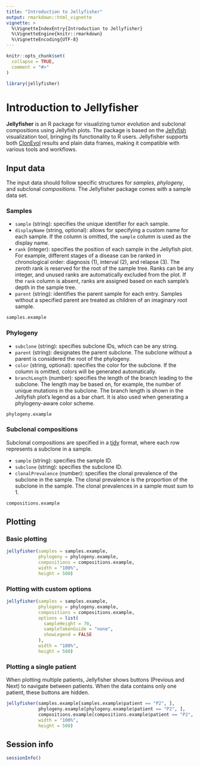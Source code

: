 ```yaml
---
title: "Introduction to Jellyfisher"
output: rmarkdown::html_vignette
vignette: >
  %\VignetteIndexEntry{Introduction to Jellyfisher}
  %\VignetteEngine{knitr::rmarkdown}
  %\VignetteEncoding{UTF-8}
---
```


```r
knitr::opts_chunk$set(
  collapse = TRUE,
  comment = "#>"
)
```

```r
library(jellyfisher)
```

# Introduction to Jellyfisher

**Jellyfisher** is an R package for visualizing tumor evolution and subclonal
compositions using Jellyfish plots. The package is based on the
[Jellyfish](https://github.com/HautaniemiLab/jellyfish) visualization tool,
bringing its functionality to R users. Jellyfisher supports both
[ClonEvol](https://github.com/hdng/clonevol) results and plain data frames,
making it compatible with various tools and workflows.

## Input data

The input data should follow specific structures for _samples_, _phylogeny_, and
subclonal _compositions_. The Jellyfisher package comes with a sample data set.

### Samples
            
- `sample` (string): specifies the unique identifier for each sample.
- `displayName` (string, optional): allows for specifying a custom name for each sample. If the column is omitted, the `sample` column is used as the display name.
- `rank` (integer): specifies the position of each sample in the Jellyfish plot. For example, different stages of a disease can be ranked in chronological order: diagnosis (1), interval (2), and relapse (3). The zeroth rank is reserved for the root of the sample tree. Ranks can be any integer, and unused ranks are automatically excluded from the plot. If the `rank` column is
  absent, ranks are assigned based on each sample’s depth in the sample tree.
- `parent` (string): identifies the parent sample for each entry. Samples without a specified parent are treated as children of an imaginary root sample.

```r
samples.example
```

### Phylogeny

- `subclone` (string): specifies subclone IDs, which can be any string.
- `parent` (string): designates the parent subclone. The subclone without a parent is considered the root of the phylogeny.
- `color` (string, optional): specifies the color for the subclone. If the column is omitted, colors will be generated automatically.
- `branchLength` (number): specifies the length of the branch leading to the subclone. The length may be based on, for example, the number of unique mutations in the subclone. The branch length is shown in the Jellyfish plot's legend as a bar chart. It is also used when generating a phylogeny-aware color scheme.

```r
phylogeny.example
```

### Subclonal compositions

Subclonal compositions are specified in a
[tidy](https://vita.had.co.nz/papers/tidy-data.pdf) format, where each row
represents a subclone in a sample.

- `sample` (string): specifies the sample ID.
- `subclone` (string): specifies the subclone ID.
- `clonalPrevalence` (number): specifies the clonal prevalence of the subclone in the sample. The clonal prevalence is the proportion of the subclone in the sample. The clonal prevalences in a sample must sum to 1.

```r
compositions.example
```

## Plotting

### Basic plotting 

```r
jellyfisher(samples = samples.example,
            phylogeny = phylogeny.example,
            compositions = compositions.example,
            width = "100%",
            height = 500)
```

### Plotting with custom options

```r
jellyfisher(samples = samples.example,
            phylogeny = phylogeny.example,
            compositions = compositions.example,
            options = list(
              sampleHeight = 70,
              sampleTakenGuide = "none",
              showLegend = FALSE
            ),
            width = "100%",
            height = 500)
```

### Plotting a single patient

When plotting multiple patients, Jellyfisher shows buttons (Previous and Next)
to navigate between patients. When the data contains only one patient, these
buttons are hidden.

```r
jellyfisher(samples.example[samples.example$patient == "P2", ],
            phylogeny.example[phylogeny.example$patient == "P2", ],
            compositions.example[compositions.example$patient == "P2", ],
            width = "100%",
            height = 500)
```

## Session info

```r
sessionInfo()
```
